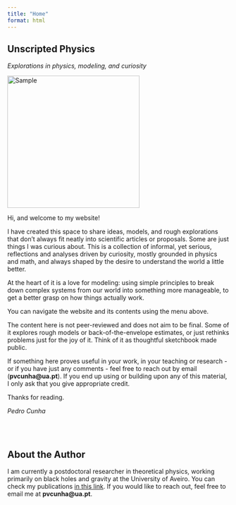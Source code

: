 ```yaml
---
title: "Home"
format: html
---
```


## Unscripted Physics
*Explorations in physics, modeling, and curiosity*
<br>

<img src="images/img.png" alt="Sample" width="300px">

Hi, and welcome to my website! 


I have created this space to share ideas, models, and rough explorations that don't always fit neatly into scientific articles or proposals. Some are just things I was curious about. This is a collection of informal, yet serious, reflections and analyses driven by curiosity, mostly grounded in physics and math, and always shaped by the desire to understand the world a little better.

At the heart of it is a love for modeling:  using simple principles to break down complex systems from our world into something more manageable, to get a better grasp on how things actually work.

You can navigate the website and its contents using the menu above.

The content here is not peer-reviewed and does not aim to be final. Some of it explores rough models or back-of-the-envelope estimates, or just rethinks problems just for the joy of it. Think of it as thoughtful sketchbook made public.

If something here proves useful in your work, in your teaching or research - or if you have just any comments - feel free to reach out by email (**pvcunha@ua.pt**). If you end up using or building upon any of this material, I only ask that you give appropriate credit.

Thanks for reading.


*Pedro Cunha*



<br>
<br>

## About the Author

I am currently a postdoctoral researcher in theoretical physics, working primarily on black holes and gravity at the University of Aveiro.
You can check my publications [in this link](https://inspirehep.net/authors/1505114?ui-citation-summary=true).
If you would like to reach out, feel free to email me at **pvcunha@ua.pt**.




